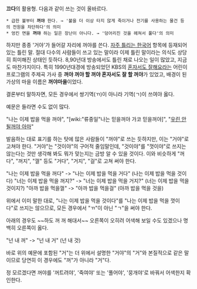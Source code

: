 '''끄다'''의 활용형. 다음과 같이 쓰는 것이 올바르다.
 * 급한 불부터 '''꺼야''' 한다. → '불을 더 이상 타지 않게 죽이거나 전기를 사용하는 물건 등의 전원을 차단하다'의 의미
 * 엉킨 면을 '''꺼야''' 하는 일은 장난이 아니다. → '덩어리진 것을 헤쳐서 풀다'의 의미

하지만 종종 '거야'가 들어갈 자리에 꺼야를 쓴다. [[자주 틀리는 한국어]] 항목에 등재되어 있는 틀린 말. 절대 다수의 사람들이 쓰고 있는 말이라 이제 틀린 말이라는 의식도 상당히 희미해진 상태인 듯하다. 8,90년대 방송에서도 틀린 채로 나오는 일이 많았고, 지금도 마찬가지이다. 특히 1990년대경에 방송되었던 KBS의 [[혼자서도 잘해요]]라는 어린이 프로그램의 주제곡 가사 중 '''꺼야 꺼야 할 꺼야 혼자서도 잘 할 꺼야'''가 있었고, 배경이 된 가상의 마을 이름은 '''꺼야마을'''이었다.

결론부터 말하자면, 모든 경우에서 쌍기역(ㄲ)이 아니라 기역(ㄱ)이 쓰여야 옳다.

예문은 들라면 수도 없이 많다.

"나는 이제 밥을 먹을 꺼야", "[wiki:"류중일"나는 믿을꺼야 가코 믿을꺼야]", "[[우린 안될꺼야 아마]]"

발음하는 대로 표기를 하는 탓에 많은 사람들이 "꺼야"로 쓰는 듯하지만, 이는 "거야"로 고쳐야 한다. "거야"는 "것이야"의 구어적 줄임말인데, "것이야"를 "껏이야"로 쓰지는 않는다는 것만 생각해 봐도 뭐가 맞는지는 금방 알 수 있을 것이다. 이와 비슷하게 "꺼다", "꺼지", "껄" 등도 "거다", "거지", "걸"로 고쳐 써야 한다.

"나는 이제 밥을 먹을 꺼다" -> "나는 이제 밥을 먹을 거다" (나는 이제 밥을 먹을 것이다)
"너는 이제 밥을 먹을 꺼지?" -> "너는 이제 밥을 먹을 거지?" (너는 이제 밥을 먹을 것이지?)
"아까 밥을 먹을껄" -> "아까 밥을 먹을걸" (아까 밥을 먹을 것을)

위에서 이미 말한 대로, "나는 이제 밥을 먹을 것이다"를 "나는 이제 밥을 먹을 껏이다"로 쓰지는 않으므로, 모든 경우에서 "ㄲ"이 아닌 "ㄱ"을 써야 한다.

아래의 경우도 ~~하도 꺼 꺼 해대서~~ 오른쪽이 오히려 어색해 보일 수도 있겠으나 명백히 오른쪽이 옳다. 

"넌 내 꺼" -> "넌 내 거" (넌 내 것)

바로 위의 예문에 포함된 "거"는 더 위에서 설명한 "거야"의 "거"와 본질적으로 같은 말이므로 당연히 이 경우에도 "꺼"가 아니라 "거"다.

정 모르겠다면 꺼야를 '꺼트려야', '죽여야' 또는 '풀어야', '뭉개야'로 바꿔서 어색한지 확인한다.
